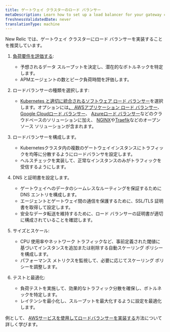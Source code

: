 ```yaml
---
title: ゲートウェイ クラスターのロード バランサー
metaDescription: Learn how to set up a load balancer for your gateway cluster to manage the flow of data from your monitored entities to New Relic.
freshnessValidatedDate: never
translationType: machine
---
```


New Relic では、ゲートウェイ クラスターにロード バランサーを実装することを推奨しています。

1. [負荷要件を評価する](/docs/new-relic-control/pipeline-control/sizing-and-scaling):

   * 予想されるデータ スループットを決定し、潜在的なボトルネックを特定します。
   * APMエージェントの数とピーク負荷時間を評価します。

2. ロードバランサーの種類を選択します:

   * [Kubernetes と適切に統合されるソフトウェア ロード バランサー](https://kubernetes.io/docs/concepts/services-networking/ingress-controllers/)を選択します。オプションには[、 AWSアプリケーション ロード バランサー](https://docs.aws.amazon.com/eks/latest/userguide/alb-ingress.html)、 [Google Cloudロード バランサー](https://cloud.google.com/kubernetes-engine/docs/concepts/ingress)、 [Azureロード バランサー](https://learn.microsoft.com/en-us/troubleshoot/azure/azure-kubernetes/load-bal-ingress-c/create-unmanaged-ingress-controller?tabs=azure-cli)などのクラウドベースのソリューションに加え、 [NGINX](https://kubernetes.github.io/ingress-nginx/)や[Traefik](https://doc.traefik.io/traefik/providers/kubernetes-ingress/)などのオープン ソース ソリューションが含まれます。

3. ロードバランサーを構成します。

   * Kubernetesクラスタ内の複数のゲートウェイインスタンスにトラフィックを均等に分散するようにロードバランサを設定します。
   * ヘルスチェックを実装して、正常なインスタンスのみがトラフィックを受信するようにします。

4. DNS と証明書を設定します。

   * ゲートウェイへのデータのシームレスなルーティングを保証するために DNS エントリを構成します。
   * エージェントとゲートウェイ間の通信を保護するために、SSL/TLS 証明書を取得して設定します。
   * 安全なデータ転送を維持するために、ロード バランサーの証明書が適切に構成されていることを確認します。

5. サイズとスケール:

   * CPU 使用率やネットワーク トラフィックなど、事前定義された閾値に基づいてインスタンスを追加または削除する自動スケーリング ポリシーを構成します。
   * パフォーマンス メトリクスを監視して、必要に応じてスケーリング ポリシーを調整します。

6. テストと最適化:

   * 負荷テストを実施して、効果的なトラフィック分散を確保し、ボトルネックを特定します。
   * レイテンシを最小化し、スループットを最大化するように設定を最適化します。

例として、 [AWSサービスを使用してロードバランサーを実装する](/docs/new-relic-control/pipeline-control/aws-alb-for-gateway)方法について詳しく学びます。